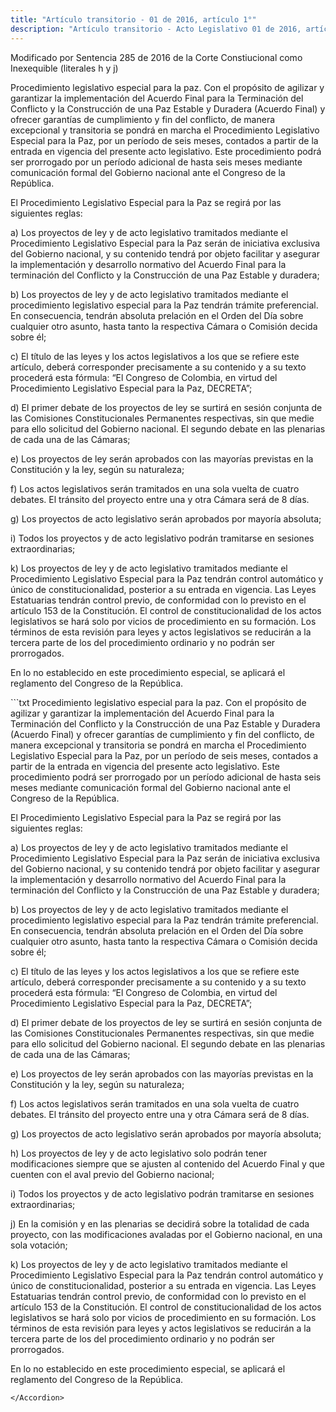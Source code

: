 ```yaml
---
title: "Artículo transitorio - 01 de 2016, artículo 1°"
description: "Artículo transitorio - Acto Legislativo 01 de 2016, artículo 1°"
---
```


<Warning>Modificado por Sentencia 285 de 2016 de la Corte Constiucional como Inexequible (literales h y j)</Warning>

Procedimiento legislativo especial para la paz. Con el propósito de agilizar y garantizar la implementación del Acuerdo Final para la Terminación del Conflicto y la Construcción de una Paz Estable y Duradera (Acuerdo Final) y ofrecer garantías de cumplimiento y fin del conflicto, de manera excepcional y transitoria se pondrá en marcha el Procedimiento Legislativo Especial para la Paz, por un período de seis meses, contados a partir de la entrada en vigencia del presente acto legislativo. Este procedimiento podrá ser prorrogado por un período adicional de hasta seis meses mediante comunicación formal del Gobierno nacional ante el Congreso de la República. 

El Procedimiento Legislativo Especial para la Paz se regirá por las siguientes reglas:   

a) Los proyectos de ley y de acto legislativo tramitados mediante el Procedimiento Legislativo Especial para la Paz serán de iniciativa exclusiva del Gobierno nacional, y su contenido tendrá por objeto facilitar y asegurar la implementación y desarrollo normativo del Acuerdo Final para la terminación del Conflicto y la Construcción de una Paz Estable y duradera; 

b) Los proyectos de ley y de acto legislativo tramitados mediante el procedimiento legislativo especial para la Paz tendrán trámite preferencial. En consecuencia, tendrán absoluta prelación en el Orden del Día sobre cualquier otro asunto, hasta tanto la respectiva Cámara o Comisión decida sobre él; 

c) El título de las leyes y los actos legislativos a los que se refiere este artículo, deberá corresponder precisamente a su contenido y a su texto procederá esta fórmula: “El Congreso de Colombia, en virtud del Procedimiento Legislativo Especial para la Paz, DECRETA”; 

d) El primer debate de los proyectos de ley se surtirá en sesión conjunta de las Comisiones Constitucionales Permanentes respectivas, sin que medie para ello solicitud del Gobierno nacional. El segundo debate en las plenarias de cada una de las Cámaras; 

e) Los proyectos de ley serán aprobados con las mayorías previstas en la Constitución y la ley, según su naturaleza; 

f) Los actos legislativos serán tramitados en una sola vuelta de cuatro debates. El tránsito del proyecto entre una y otra Cámara será de 8 días. 

g) Los proyectos de acto legislativo serán aprobados por mayoría absoluta; 

i) Todos los proyectos y de acto legislativo podrán tramitarse en sesiones extraordinarias; 

k) Los proyectos de ley y de acto legislativo tramitados mediante el Procedimiento Legislativo Especial para la Paz tendrán control automático y único de constitucionalidad, posterior a su entrada en vigencia. Las Leyes Estatuarias tendrán control previo, de conformidad con lo previsto en el artículo 153 de la Constitución. El control de constitucionalidad de los actos legislativos se hará solo por vicios de procedimiento en su formación. Los términos de esta revisión para leyes y actos legislativos se reducirán a la tercera parte de los del procedimiento ordinario y no podrán ser prorrogados. 

En lo no establecido en este procedimiento especial, se aplicará el reglamento del Congreso de la República.

<Accordion title="Artículo Modificado por el Acto Legislativo No.  01 de 2016, artículo 1°. La Constitución Política tendrá un nuevo artículo transitorio, el cual quedará así:">
```txt
Procedimiento legislativo especial para la paz. Con el propósito de agilizar y garantizar la implementación del Acuerdo Final para la Terminación del Conflicto y la Construcción de una Paz Estable y Duradera (Acuerdo Final) y ofrecer garantías de cumplimiento y fin del conflicto, de manera excepcional y transitoria se pondrá en marcha el Procedimiento Legislativo Especial para la Paz, por un período de seis meses, contados a partir de la entrada en vigencia del presente acto legislativo. Este procedimiento podrá ser prorrogado por un período adicional de hasta seis meses mediante comunicación formal del Gobierno nacional ante el Congreso de la República. 

El Procedimiento Legislativo Especial para la Paz se regirá por las siguientes reglas:   

a) Los proyectos de ley y de acto legislativo tramitados mediante el Procedimiento Legislativo Especial para la Paz serán de iniciativa exclusiva del Gobierno nacional, y su contenido tendrá por objeto facilitar y asegurar la implementación y desarrollo normativo del Acuerdo Final para la terminación del Conflicto y la Construcción de una Paz Estable y duradera; 

b) Los proyectos de ley y de acto legislativo tramitados mediante el procedimiento legislativo especial para la Paz tendrán trámite preferencial. En consecuencia, tendrán absoluta prelación en el Orden del Día sobre cualquier otro asunto, hasta tanto la respectiva Cámara o Comisión decida sobre él; 

c) El título de las leyes y los actos legislativos a los que se refiere este artículo, deberá corresponder precisamente a su contenido y a su texto procederá esta fórmula: “El Congreso de Colombia, en virtud del Procedimiento Legislativo Especial para la Paz, DECRETA”; 

d) El primer debate de los proyectos de ley se surtirá en sesión conjunta de las Comisiones Constitucionales Permanentes respectivas, sin que medie para ello solicitud del Gobierno nacional. El segundo debate en las plenarias de cada una de las Cámaras; 

e) Los proyectos de ley serán aprobados con las mayorías previstas en la Constitución y la ley, según su naturaleza; 

f) Los actos legislativos serán tramitados en una sola vuelta de cuatro debates. El tránsito del proyecto entre una y otra Cámara será de 8 días. 

g) Los proyectos de acto legislativo serán aprobados por mayoría absoluta; 

h) Los proyectos de ley y de acto legislativo solo podrán tener modificaciones siempre que se ajusten al contenido del Acuerdo Final y que cuenten con el aval previo del Gobierno nacional; 

i) Todos los proyectos y de acto legislativo podrán tramitarse en sesiones extraordinarias; 

j) En la comisión y en las plenarias se decidirá sobre la totalidad de cada proyecto, con las modificaciones avaladas por el Gobierno nacional, en una sola votación; 

k) Los proyectos de ley y de acto legislativo tramitados mediante el Procedimiento Legislativo Especial para la Paz tendrán control automático y único de constitucionalidad, posterior a su entrada en vigencia. Las Leyes Estatuarias tendrán control previo, de conformidad con lo previsto en el artículo 153 de la Constitución. El control de constitucionalidad de los actos legislativos se hará solo por vicios de procedimiento en su formación. Los términos de esta revisión para leyes y actos legislativos se reducirán a la tercera parte de los del procedimiento ordinario y no podrán ser prorrogados. 

En lo no establecido en este procedimiento especial, se aplicará el reglamento del Congreso de la República.
```
</Accordion>

